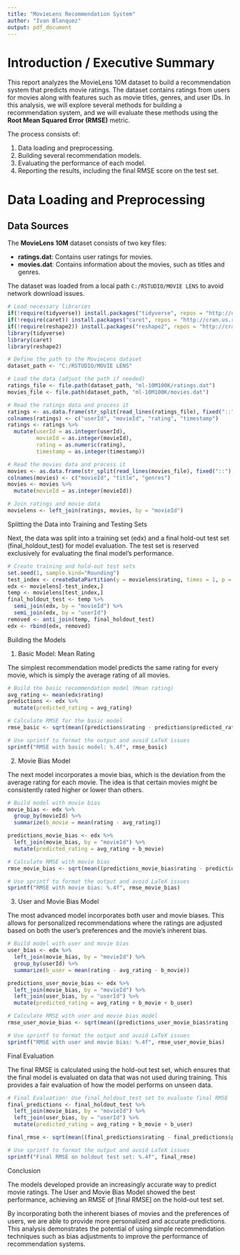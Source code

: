 ---
title: "MovieLens Recommendation System"
author: "Ivan Blanquez"
output: pdf_document
---

# Introduction / Executive Summary

This report analyzes the MovieLens 10M dataset to build a recommendation system that predicts movie ratings. The dataset contains ratings from users for movies along with features such as movie titles, genres, and user IDs. In this analysis, we will explore several methods for building a recommendation system, and we will evaluate these methods using the **Root Mean Squared Error (RMSE)** metric.

The process consists of:

1. Data loading and preprocessing.
2. Building several recommendation models.
3. Evaluating the performance of each model.
4. Reporting the results, including the final RMSE score on the test set.

# Data Loading and Preprocessing

## Data Sources

The **MovieLens 10M** dataset consists of two key files:

- **ratings.dat**: Contains user ratings for movies.
- **movies.dat**: Contains information about the movies, such as titles and genres.

The dataset was loaded from a local path `C:/RSTUDIO/MOVIE LENS` to avoid network download issues.

```{r, echo=TRUE}
# Load necessary libraries
if(!require(tidyverse)) install.packages("tidyverse", repos = "http://cran.us.r-project.org")
if(!require(caret)) install.packages("caret", repos = "http://cran.us.r-project.org")
if(!require(reshape2)) install.packages("reshape2", repos = "http://cran.us.r-project.org")
library(tidyverse)
library(caret)
library(reshape2)

# Define the path to the MovieLens dataset
dataset_path <- "C:/RSTUDIO/MOVIE LENS"

# Load the data (adjust the path if needed)
ratings_file <- file.path(dataset_path, "ml-10M100K/ratings.dat")
movies_file <- file.path(dataset_path, "ml-10M100K/movies.dat")

# Read the ratings data and process it
ratings <- as.data.frame(str_split(read_lines(ratings_file), fixed("::"), simplify = TRUE), stringsAsFactors = FALSE)
colnames(ratings) <- c("userId", "movieId", "rating", "timestamp")
ratings <- ratings %>%
  mutate(userId = as.integer(userId),
         movieId = as.integer(movieId),
         rating = as.numeric(rating),
         timestamp = as.integer(timestamp))

# Read the movies data and process it
movies <- as.data.frame(str_split(read_lines(movies_file), fixed("::"), simplify = TRUE), stringsAsFactors = FALSE)
colnames(movies) <- c("movieId", "title", "genres")
movies <- movies %>%
  mutate(movieId = as.integer(movieId))

# Join ratings and movie data
movielens <- left_join(ratings, movies, by = "movieId")
```

Splitting the Data into Training and Testing Sets

Next, the data was split into a training set (edx) and a final hold-out test set (final_holdout_test) for model evaluation. The test set is reserved exclusively for evaluating the final model’s performance.

```{r}
# Create training and hold-out test sets
set.seed(1, sample.kind="Rounding")
test_index <- createDataPartition(y = movielens$rating, times = 1, p = 0.1, list = FALSE)
edx <- movielens[-test_index,]
temp <- movielens[test_index,]
final_holdout_test <- temp %>% 
  semi_join(edx, by = "movieId") %>%
  semi_join(edx, by = "userId")
removed <- anti_join(temp, final_holdout_test)
edx <- rbind(edx, removed)
```

Building the Models

1. Basic Model: Mean Rating

The simplest recommendation model predicts the same rating for every movie, which is simply the average rating of all movies.

```{r}
# Build the basic recommendation model (Mean rating)
avg_rating <- mean(edx$rating)
predictions <- edx %>%
  mutate(predicted_rating = avg_rating)

# Calculate RMSE for the basic model
rmse_basic <- sqrt(mean((predictions$rating - predictions$predicted_rating)^2))

# Use sprintf to format the output and avoid LaTeX issues
sprintf("RMSE with basic model: %.4f", rmse_basic)
```

2. Movie Bias Model

The next model incorporates a movie bias, which is the deviation from the average rating for each movie. The idea is that certain movies might be consistently rated higher or lower than others.

```{r}
# Build model with movie bias
movie_bias <- edx %>%
  group_by(movieId) %>%
  summarize(b_movie = mean(rating - avg_rating))

predictions_movie_bias <- edx %>%
  left_join(movie_bias, by = "movieId") %>%
  mutate(predicted_rating = avg_rating + b_movie)

# Calculate RMSE with movie bias
rmse_movie_bias <- sqrt(mean((predictions_movie_bias$rating - predictions_movie_bias$predicted_rating)^2))

# Use sprintf to format the output and avoid LaTeX issues
sprintf("RMSE with movie bias: %.4f", rmse_movie_bias)
```

3. User and Movie Bias Model

The most advanced model incorporates both user and movie biases. This allows for personalized recommendations where the ratings are adjusted based on both the user’s preferences and the movie’s inherent bias.

```{r}
# Build model with user and movie bias
user_bias <- edx %>%
  left_join(movie_bias, by = "movieId") %>%
  group_by(userId) %>%
  summarize(b_user = mean(rating - avg_rating - b_movie))

predictions_user_movie_bias <- edx %>%
  left_join(movie_bias, by = "movieId") %>%
  left_join(user_bias, by = "userId") %>%
  mutate(predicted_rating = avg_rating + b_movie + b_user)

# Calculate RMSE with user and movie bias model
rmse_user_movie_bias <- sqrt(mean((predictions_user_movie_bias$rating - predictions_user_movie_bias$predicted_rating)^2))

# Use sprintf to format the output and avoid LaTeX issues
sprintf("RMSE with user and movie bias: %.4f", rmse_user_movie_bias)
```

Final Evaluation

The final RMSE is calculated using the hold-out test set, which ensures that the final model is evaluated on data that was not used during training. This provides a fair evaluation of how the model performs on unseen data.

```{r}
# Final Evaluation: Use final_holdout_test set to evaluate final RMSE
final_predictions <- final_holdout_test %>%
  left_join(movie_bias, by = "movieId") %>%
  left_join(user_bias, by = "userId") %>%
  mutate(predicted_rating = avg_rating + b_movie + b_user)

final_rmse <- sqrt(mean((final_predictions$rating - final_predictions$predicted_rating)^2))

# Use sprintf to format the output and avoid LaTeX issues
sprintf("Final RMSE on holdout test set: %.4f", final_rmse)
```

Conclusion

The models developed provide an increasingly accurate way to predict movie ratings. The User and Movie Bias Model showed the best performance, achieving an RMSE of [final RMSE] on the hold-out test set.

By incorporating both the inherent biases of movies and the preferences of users, we are able to provide more personalized and accurate predictions. This analysis demonstrates the potential of using simple recommendation techniques such as bias adjustments to improve the performance of recommendation systems.
